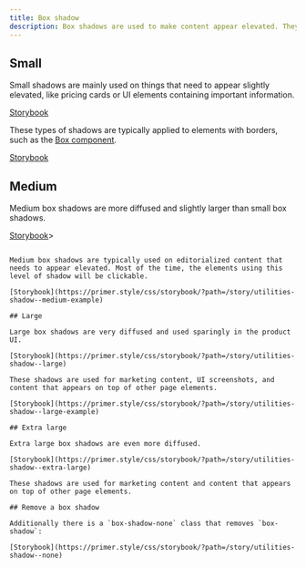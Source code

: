 ```yaml
---
title: Box shadow
description: Box shadows are used to make content appear elevated. They are typically applied to containers of content that users need to pay attention to or content that appears on top of (overlapping) other elements on the page (like a pop-over or modal).
---
```


## Small

Small shadows are mainly used on things that need to appear slightly elevated, like pricing cards or UI elements containing important information.

[Storybook](https://primer.style/css/storybook/?path=/story/utilities-shadow--small)

These types of shadows are typically applied to elements with borders, such as the [Box component](/components/box).

[Storybook](https://primer.style/css/storybook/?path=/story/utilities-shadow--small-example)

## Medium

Medium box shadows are more diffused and slightly larger than small box shadows.

[Storybook](https://primer.style/css/storybook/?path=/story/utilities-shadow--medium)>
```

Medium box shadows are typically used on editorialized content that needs to appear elevated. Most of the time, the elements using this level of shadow will be clickable.

[Storybook](https://primer.style/css/storybook/?path=/story/utilities-shadow--medium-example)

## Large

Large box shadows are very diffused and used sparingly in the product UI.

[Storybook](https://primer.style/css/storybook/?path=/story/utilities-shadow--large)

These shadows are used for marketing content, UI screenshots, and content that appears on top of other page elements.

[Storybook](https://primer.style/css/storybook/?path=/story/utilities-shadow--large-example)

## Extra large

Extra large box shadows are even more diffused.

[Storybook](https://primer.style/css/storybook/?path=/story/utilities-shadow--extra-large)

These shadows are used for marketing content and content that appears on top of other page elements.

## Remove a box shadow

Additionally there is a `box-shadow-none` class that removes `box-shadow`:

[Storybook](https://primer.style/css/storybook/?path=/story/utilities-shadow--none)
